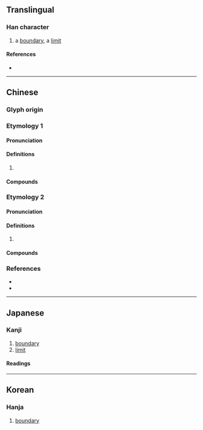 {{character info/new}}
==Translingual==

===Han character===
{{Han char|rn=32|rad=土|as=07|sn=10|four=42141|canj=GNKM,GNKV|ids=⿰土延}}

# a [[boundary]], a [[limit]]

====References====
* {{Han ref|kx=0230.010|dkj=05121|dj=0466.010|hdz=10445.100|uh=57CF|ud=22479|bh=D4BA|bd=54458}}

----

==Chinese==

===Glyph origin===
{{Han etym}}

===Etymology 1===
{{zh-forms}}

====Pronunciation====
{{zh-pron
|m=yán
|c=jin4
|mc=1
|oc=
|cat=
}}

====Definitions====
{{zh-hanzi}}

# {{rfdef|zh}}

====Compounds====
{{zh-der|垓埏|八埏|埏隧}}

===Etymology 2===
{{zh-forms}}

====Pronunciation====
{{zh-pron
|m=shān
|c=sin1,saan1
|mc=2
|oc=
|cat=
}}

====Definitions====
{{zh-hanzi}}

# {{rfdef|zh}}

====Compounds====
{{zh-der|埏埴}}

===References===
* {{R:twedu|B00548}}
* {{R:yue:mfccd}}

----

==Japanese==

===Kanji===
{{ja-kanji|grade=|rs=土07}}

# [[boundary]]
# [[limit]]

====Readings====
{{ja-readings
|on=せん, えん
|kun=はかみち-, のぼ-る, やわら-げる, こ-ねる
}}

----

==Korean==

===Hanja===
{{ko-hanja|hangeul=[[연]]|rv=yeon|mr=yŏn}}

# [[boundary]]